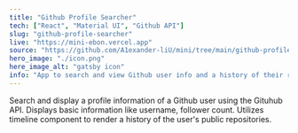 ```yaml
---
title: "Github Profile Searcher"
tech: ["React", "Material UI", "Github API"]
slug: "github-profile-searcher"
live: "https://mini-ebon.vercel.app"
source: "https://github.com/A1exander-liU/mini/tree/main/github-profile-searcher"
hero_image: "./icon.png"
here_image_alt: "gatsby icon"
info: "App to search and view Github user info and a history of their repositories"
---
```


Search and display a profile information of a Github user using the Gituhub API. Displays basic
information like username, follower count. Utilizes timeline component to render a history of
the user's public repositories.
